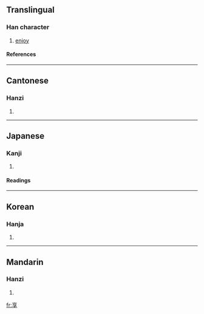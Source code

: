 ==Translingual==
===Han character===
{{Han char|rad=亠|as=06|sn=8|four=0040<sub>7</sub>|canj=卜口弓木 (YRND)}}
# [[enjoy]]
====References====
{{Han ref|kx=0088.170|dkj=00298|dj=0187.100|hdz=10284.080|uh=4EAB|ud=20139|bh=A8C9|bd=43209}}
----
==Cantonese==
===Hanzi===
{{yue-hanzi|jyut=|y=heung2}}
# {{defn|Cantonese}}
----
==Japanese==
===Kanji===
{{ja-kanji|grade=|rs=亠06}}
# {{defn|Japanese}}
====Readings====
{{ja-readings|on=[[きょう]] (kyō)|kun=[[すすめる]] (susumeru), [[うける]] (ukeru)}}
----
==Korean==
===Hanja===
{{ko-hanja|hangeul=향|rv=hyang|mr=hyang}}
# {{defn|Korean}}
----
==Mandarin==
===Hanzi===
{{cmn-hanzi|pin=[[xiǎng]] (xiang3)|wg=hsiang<sup>3</sup>}}
# {{defn|Mandarin}}

[[fr:享]]